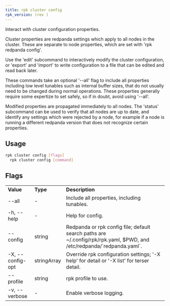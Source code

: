 ```yaml
---
title: rpk cluster config
rpk_version: (rev )
---
```


Interact with cluster configuration properties.

Cluster properties are redpanda settings which apply to all nodes in
the cluster. These are separate to node properties, which are set with
'rpk redpanda config'.

Use the 'edit' subcommand to interactively modify the cluster configuration, or
'export' and 'import' to write configuration to a file that can be edited and
read back later.

These commands take an optional '--all' flag to include all properties including
low level tunables such as internal buffer sizes, that do not usually need
to be changed during normal operations. These properties generally require
some expertize to set safely, so if in doubt, avoid using '--all'.

Modified properties are propagated immediately to all nodes. The 'status'
subcommand can be used to verify that all nodes are up to date, and identify
any settings which were rejected by a node, for example if a node is running a
different redpanda version that does not recognize certain properties.

## Usage

```bash
rpk cluster config [flags]
  rpk cluster config [command]
```

## Flags

<table>
  <tbody>
    <tr>
      <td>
        <strong>Value</strong>
      </td>
      <td>
        <strong>Type</strong>
      </td>
      <td>
        <strong>Description</strong>
      </td>
    </tr>
    <tr>
      <td>--all</td>
      <td>-</td>
      <td>Include all properties, including tunables.</td>
    </tr>
    <tr>
      <td>-h, --help</td>
      <td>-</td>
      <td>Help for config.</td>
    </tr>
    <tr>
      <td>--config</td>
      <td>string</td>
      <td>
        Redpanda or rpk config file; default search paths are
        ~/.config/rpk/rpk.yaml, $PWD, and /etc/redpanda/`redpanda.yaml`.
      </td>
    </tr>
    <tr>
      <td>-X, --config-opt</td>
      <td>stringArray</td>
      <td>
        Override rpk configuration settings; '-X help' for detail or '-X list'
        for terser detail.
      </td>
    </tr>
    <tr>
      <td>--profile</td>
      <td>string</td>
      <td>rpk profile to use.</td>
    </tr>
    <tr>
      <td>-v, --verbose</td>
      <td>-</td>
      <td>Enable verbose logging.</td>
    </tr>
  </tbody>
</table>
